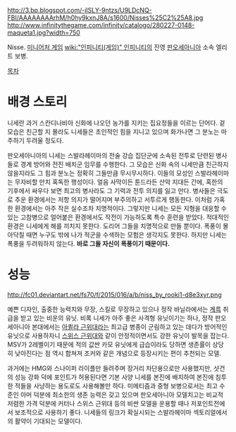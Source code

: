 http://3.bp.blogspot.com/-ilSLY-9ntzs/U9LDcNQ-FBI/AAAAAAAArhM/h0hy9kxnJ8A/s1600/Nisses%25C2%25A8.jpg
http://www.infinitythegame.com/infinity/catalogo/280227-0148-maqueta1.jpg?width=750

Nisse. [[미니어처 게임]] [[wiki:"인피니티(게임)" 인피니티]]의 진영 [[판오세아니아]] 소속 엘리트 보병.

[[목차]]
= 배경 스토리 =
니세란 과거 스칸디나비아 신화에 나오던 농가를 지키는 집요정들을 이르는 단어다. 겉모습은 친근할 지 몰라도 니세들은 초인적인 힘을 지니고 있으며 화가나면 그 분노는 마주하기 두려울 정도다. 

판오세아니아의 니세는 스발라헤이마의 전술 강습 집단군에 소속된 전투로 단련된 병사들로 경계 방어와 전진 배치군 임무를 수행한다. 그 모습은 신화 속의 니세만큼 친근하지 않을지라도 그 힘과 분노는 정확히 그들만큼 무시무시하다. 이들의 모성인 스발라헤이마는 무자비할 만치 혹독한 행성이다. 얼음 사막이든 툰드라든 산악 지대든 간에, 혹한의 기후에서 싸우다 보면 최고의 병사라도 그 기력과 전투 의지를 잃고 만다. 병사들은 극도로 추운 환경에서는 저항 의지가 떨어지며 부주의하고 서투르게 행동한다. 이처럼 가혹한 환경에서는 아주 작은 실수조차 치명적이다. 그렇지만 니세는 모든 지형을 대응할 수 있는 고참병으로 얼어붙은 환경에서도 작전이 가능하도록 특수 훈련을 받았다. 적대적인 환경은 니세에게 해를 끼치지 못한다. 도리어 그들을 치명적으로 만들 뿐이다. 폭풍이 몰아닥칠 때면 누구도 밖에 나가 적군을 수색하는 모험은 생각지도 못한다. 하지만 니세는 폭풍을 두려워하지 않는다. '''바로 그들 자신이 폭풍이기 때문이다.'''
= 성능 =
http://fc01.deviantart.net/fs70/f/2015/016/a/b/niss_by_rooki1-d8e3xyr.png

예쁜 디자인, 출중한 능력치와 무장, 스킬로 무장하고 있으나 정작 바닐라에서는 [[계륵]] 취급을 받고 있는 비운의 유닛. 비록 니세가 아주 좋은 사격형 유닛이기는 하나, 정작 판오세아니아 본대에서는 [[아퀼라 근위대]]라는 최고급 병종이 군림하고 있는 데다가 방어적인 유닛으로 사용하자니 [[스위스 근위대]]와 같이 안정적이면서도 강한 유닛이 발목을 잡는다. MSV가 2레벨이기 때문에 적의 값싼 카모 유닛에게 급습이라도 당하면 생존률이 상당히 낮아진다는 점 역시 합쳐져 조커와 같은 개념으로 등장시키는 편이 추천되는 모델.

과거에는 HMG와 스나이퍼 라이플만 들려주며 장거리 차단용으로만 사용했지만, 샷건의 성능 강화 덕에 포인트가 허용된다면 기본 사양 니세를 본진에 배치하여 본진에 침투한 적들을 사냥하는 용도로도 사용해볼만 하다. 미메티즘과 중형 보병으로서는 최고 수준인 아머 덕분에 최소한의 생존 능력은 갖고 있으며 판오세아니아 모델치고는 비교적 저렴한 가격 덕분에 커터나 스위스 근위대 등의 비싼 모델을 운용할 때나 저포인트전에서 보조적으로 사용하기 좋다. 니세들의 링크가 확실시되는 스발라헤이마 섹토리얼에서의 활약이 기대되는 모델이다.
